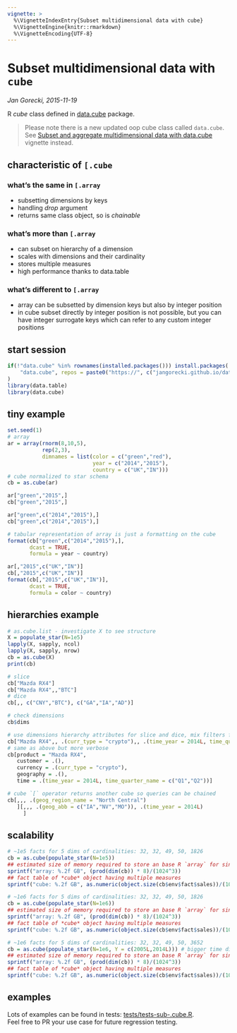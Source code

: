 ```yaml
---
vignette: >
  %\VignetteIndexEntry{Subset multidimensional data with cube}
  %\VignetteEngine{knitr::rmarkdown}
  %\VignetteEncoding{UTF-8}
---
```


# Subset multidimensional data with `cube`
*Jan Gorecki, 2015-11-19*

R *cube* class defined in [data.cube](https://gitlab.com/jangorecki/data.cube) package.  

> Please note there is a new updated oop cube class called `data.cube`. See [Subset and aggregate multidimensional data with data.cube](https://jangorecki.gitlab.io/data.cube/library/data.cube/doc/sub-.data.cube.html) vignette instead.

## characteristic of `[.cube`

### what's the same in `[.array`

- subsetting dimensions by keys
- handling *drop* argument
- returns same class object, so is *chainable*

### what's more than `[.array`

- can subset on hierarchy of a dimension
- scales with dimensions and their cardinality
- stores multiple measures
- high performance thanks to data.table

### what's different to `[.array`

- array can be subsetted by dimension keys but also by integer position
- in cube subset directly by integer position is not possible, but you can have integer surrogate keys which can refer to any custom integer positions

## start session

```r
if(!"data.cube" %in% rownames(installed.packages())) install.packages(
    "data.cube", repos = paste0("https://", c("jangorecki.github.io/data.cube","cran.rstudio.com"))
)
library(data.table)
library(data.cube)
```

## tiny example

```r
set.seed(1)
# array
ar = array(rnorm(8,10,5), 
           rep(2,3), 
           dimnames = list(color = c("green","red"), 
                           year = c("2014","2015"), 
                           country = c("UK","IN")))
# cube normalized to star schema
cb = as.cube(ar)

ar["green","2015",]
cb["green","2015",]

ar["green",c("2014","2015"),]
cb["green",c("2014","2015"),]

# tabular representation of array is just a formatting on the cube
format(cb["green",c("2014","2015"),], 
       dcast = TRUE, 
       formula = year ~ country)

ar[,"2015",c("UK","IN")]
cb[,"2015",c("UK","IN")]
format(cb[,"2015",c("UK","IN")], 
       dcast = TRUE, 
       formula = color ~ country)
```

## hierarchies example

```r
# as.cube.list - investigate X to see structure
X = populate_star(N=1e5)
lapply(X, sapply, ncol)
lapply(X, sapply, nrow)
cb = as.cube(X)
print(cb)

# slice
cb["Mazda RX4"]
cb["Mazda RX4",,"BTC"]
# dice
cb[,, c("CNY","BTC"), c("GA","IA","AD")]

# check dimensions
cb$dims

# use dimensions hierarchy attributes for slice and dice, mix filters from various levels in hierarchy
cb["Mazda RX4",, .(curr_type = "crypto"),, .(time_year = 2014L, time_quarter_name = c("Q1","Q2"))]
# same as above but more verbose
cb[product = "Mazda RX4",
   customer = .(),
   currency = .(curr_type = "crypto"),
   geography = .(),
   time = .(time_year = 2014L, time_quarter_name = c("Q1","Q2"))]

# cube `[` operator returns another cube so queries can be chained
cb[,,, .(geog_region_name = "North Central")
   ][,,, .(geog_abb = c("IA","NV","MO")), .(time_year = 2014L)
     ]
```

## scalability

```r
# ~1e5 facts for 5 dims of cardinalities: 32, 32, 49, 50, 1826
cb = as.cube(populate_star(N=1e5))
## estimated size of memory required to store an base R `array` for single numeric measure
sprintf("array: %.2f GB", (prod(dim(cb)) * 8)/(1024^3))
## fact table of *cube* object having multiple measures
sprintf("cube: %.2f GB", as.numeric(object.size(cb$env$fact$sales))/(1024^3))

# ~1e6 facts for 5 dims of cardinalities: 32, 32, 49, 50, 1826
cb = as.cube(populate_star(N=1e6))
## estimated size of memory required to store an base R `array` for single numeric measure
sprintf("array: %.2f GB", (prod(dim(cb)) * 8)/(1024^3))
## fact table of *cube* object having multiple measures
sprintf("cube: %.2f GB", as.numeric(object.size(cb$env$fact$sales))/(1024^3))

# ~1e6 facts for 5 dims of cardinalities: 32, 32, 49, 50, 3652
cb = as.cube(populate_star(N=1e6, Y = c(2005L,2014L))) # bigger time dimension
## estimated size of memory required to store an base R `array` for single numeric measure
sprintf("array: %.2f GB", (prod(dim(cb)) * 8)/(1024^3))
## fact table of *cube* object having multiple measures
sprintf("cube: %.2f GB", as.numeric(object.size(cb$env$fact$sales))/(1024^3))
```

## examples

Lots of examples can be found in tests: [tests/tests-sub-.cube.R](https://gitlab.com/jangorecki/data.cube/blob/master/tests/tests-sub-.cube.R).  
Feel free to PR your use case for future regression testing.  
